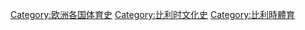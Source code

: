[[Category:欧洲各国体育史|Category:欧洲各国体育史]]
[[Category:比利时文化史|Category:比利时文化史]]
[[Category:比利時體育|Category:比利時體育]]